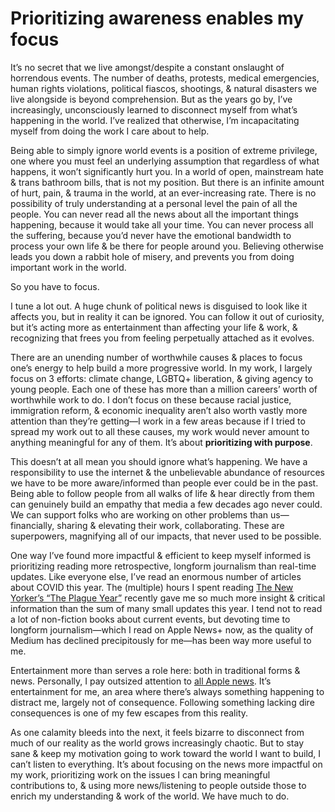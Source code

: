 
# Prioritizing awareness enables my focus

<Song url="https://song.link/us/i/1545567750" />

It’s no secret that we live amongst/despite a constant onslaught of horrendous events. The number of deaths, protests, medical emergencies, human rights violations, political fiascos, shootings, & natural disasters we live alongside is beyond comprehension. But as the years go by, I’ve increasingly, unconsciously learned to disconnect myself from what’s happening in the world. I’ve realized that otherwise, I’m incapacitating myself from doing the work I care about to help.

Being able to simply ignore world events is a position of extreme privilege, one where you must feel an underlying assumption that regardless of what happens, it won’t significantly hurt you. In a world of open, mainstream hate & trans bathroom bills, that is not my position. But there is an infinite amount of hurt, pain, & trauma in the world, at an ever-increasing rate. There is no possibility of truly understanding at a personal level the pain of all the people. You can never read all the news about all the important things happening, because it would take all your time. You can never process all the suffering, because you’d never have the emotional bandwidth to process your own life & be there for people around you. Believing otherwise leads you down a rabbit hole of misery, and prevents you from doing important work in the world.

So you have to focus.

I tune a lot out. A huge chunk of political news is disguised to look like it affects you, but in reality it can be ignored. You can follow it out of curiosity, but it’s acting more as entertainment than affecting your life & work, & recognizing that frees you from feeling perpetually attached as it evolves.

There are an unending number of worthwhile causes & places to focus one’s energy to help build a more progressive world. In my work, I largely focus on 3 efforts: climate change, LGBTQ+ liberation, & giving agency to young people. Each one of these has more than a million careers’ worth of worthwhile work to do. I don’t focus on these because racial justice, immigration reform, & economic inequality aren’t also worth vastly more attention than they’re getting—I work in a few areas because if I tried to spread my work out to all these causes, my work would never amount to anything meaningful for any of them. It’s about **prioritizing with purpose**.

This doesn’t at all mean you should ignore what’s happening. We have a responsibility to use the internet & the unbelievable abundance of resources we have to be more aware/informed than people ever could be in the past. Being able to follow people from all walks of life & hear directly from them can genuinely build an empathy that media a few decades ago never could. We can support folks who are working on other problems than us—financially, sharing & elevating their work, collaborating. These are superpowers, magnifying all of our impacts, that never used to be possible.

One way I’ve found more impactful & efficient to keep myself informed is prioritizing reading more retrospective, longform journalism than real-time updates. Like everyone else, I’ve read an enormous number of articles about COVID this year. The (multiple) hours I spent reading [The New Yorker’s “The Plague Year”](https://www.newyorker.com/magazine/2021/01/04/the-plague-year) recently gave me so much more insight & critical information than the sum of many small updates this year. I tend not to read a lot of non-fiction books about current events, but devoting time to longform journalism—which I read on Apple News+ now, as the quality of Medium has declined precipitously for me—has been way more useful to me.

Entertainment more than serves a role here: both in traditional forms & news. Personally, I pay outsized attention to [all Apple news](https://notebook.lachlanjc.com/2019-09-10_why_i_care_about_apple/). It’s entertainment for me, an area where there’s always something happening to distract me, largely not of consequence. Following something lacking dire consequences is one of my few escapes from this reality.

As one calamity bleeds into the next, it feels bizarre to disconnect from much of our reality as the world grows increasingly chaotic. But to stay sane & keep my motivation going to work toward the world I want to build, I can’t listen to everything. It’s about focusing on the news more impactful on my work, prioritizing work on the issues I can bring meaningful contributions to, & using more news/listening to people outside those to enrich my understanding & work of the world. We have much to do.
